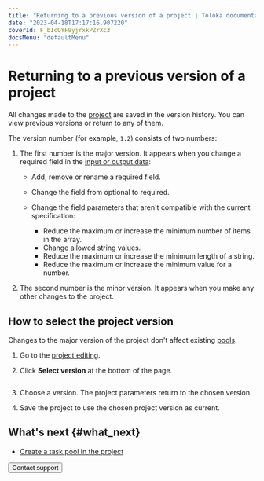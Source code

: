 ```yaml
---
title: "Returning to a previous version of a project | Toloka documentation"
date: "2023-04-18T17:17:16.907220"
coverId: F_bIcOYF9yjrxkPZrXc3
docsMenu: "defaultMenu"
---
```


# Returning to a previous version of a project

All changes made to the [project](/docs/glossary#project) are saved in the version history. You can view previous versions or return to any of them.

The version number (for example, `1.2`) consists of two numbers:

1. The first number is the major version. It appears when you change a required field in the [input or output data](/docs/guide/incoming):

    - Add, remove or rename a required field.
    - Change the field from optional to required.
    - Change the field parameters that aren't compatible with the current specification:

        - Reduce the maximum or increase the minimum number of items in the array.
        - Change allowed string values.
        - Reduce the maximum or increase the minimum length of a string.
        - Reduce the maximum or increase the minimum value for a number.

1. The second number is the minor version. It appears when you make any other changes to the project.

## How to select the project version

<Note mode="restriction" title="Alert">

Changes to the major version of the project don't affect existing [pools](/docs/glossary#pool).

</Note>

1. Go to the [project editing](/docs/guide/edit-project).

1. Click **Select version** at the bottom of the page.

   <Cut title="Project version example">

   <Image width="200px" withBackground imageId="dd3da5651099e4164d6842f2bb5b94e1" alt="" />

   </Cut>

1. Choose a version. The project parameters return to the chosen version.

1. Save the project to use the chosen project version as current.

## What's next {#what_next}

- [Create a task pool in the project](/docs/guide/pool-main)

<Button themeColor="light" view="default" size="l" type="link" url="/docs/guide/troubleshooting/support?form-source=guide-project-back-to-version">Contact support</Button>